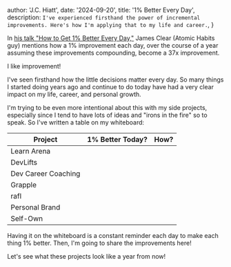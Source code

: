 
  author: 'J.C. Hiatt',
  date: '2024-09-20',
  title: '1% Better Every Day',
  description: `I've experienced firsthand the power of incremental improvements. Here's how I'm applying that to my life and career.`,
}


In [his talk "How to Get 1% Better Every Day,"](https://www.youtube.com/watch?v=U_nzqnXWvSo&pp=ygUaMSBwZXJjZW50IGJldHRlciBldmVyeSBkYXk%3D) James Clear (Atomic Habits guy) mentions how a 1% improvement each day, over the course of a year assuming these improvements compounding, become a 37x improvement.

I like improvement!

I've seen firsthand how the little decisions matter every day. So many things I started doing years ago and continue to do today have had a very clear impact on my life, career, and personal growth.

I'm trying to be even more intentional about this with my side projects, especially since I tend to have lots of ideas and "irons in the fire" so to speak. So I've written a table on my whiteboard:

| Project             | 1% Better Today? | How? |
| ------------------- | ---------------- | ---- |
| Learn Arena         |                  |      |
| DevLifts            |                  |      |
| Dev Career Coaching |                  |      |
| Grapple             |                  |      |
| rafl                |                  |      |
| Personal Brand      |                  |      |
| Self-Own            |                  |      |

Having it on the whiteboard is a constant reminder each day to make each thing 1% better. Then, I'm going to share the improvements here!

Let's see what these projects look like a year from now!
